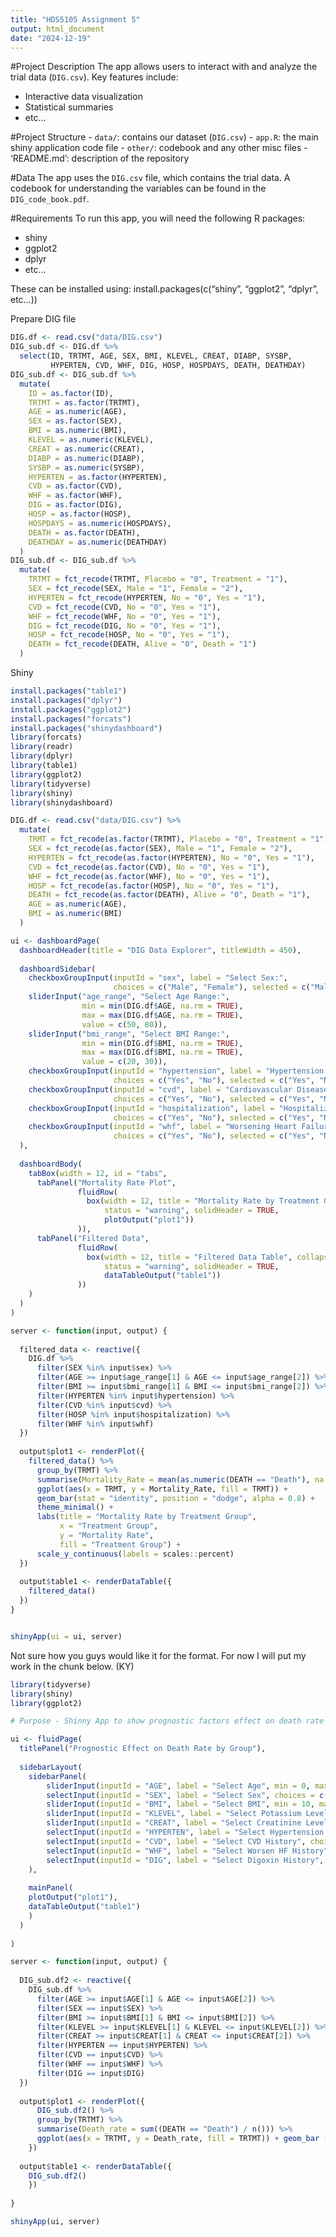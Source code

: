 ```yaml
---
title: "HDS5105 Assignment 5"
output: html_document
date: "2024-12-19"
---
```


#Project Description
The app allows users to interact with and analyze the trial data (`DIG.csv`). Key features include:

- Interactive data visualization
- Statistical summaries
- etc...

#Project Structure
- `data/`: contains our dataset (`DIG.csv`)
- `app.R`: the main shiny application code file
- `other/`: codebook and any other misc files
- 'README.md': description of the repository

#Data
The app uses the `DIG.csv` file, which contains the trial data. A codebook for understanding the variables can be found in the `DIG_code_book.pdf`.

#Requirements
To run this app, you will need the following R packages:

- shiny
- ggplot2
- dplyr
- etc...

These can be installed using:
install.packages(c("shiny", "ggplot2", "dplyr", etc...))

Prepare DIG file

```r
DIG.df <- read.csv("data/DIG.csv")
DIG_sub.df <- DIG.df %>%
  select(ID, TRTMT, AGE, SEX, BMI, KLEVEL, CREAT, DIABP, SYSBP, 
         HYPERTEN, CVD, WHF, DIG, HOSP, HOSPDAYS, DEATH, DEATHDAY)
DIG_sub.df <- DIG_sub.df %>%
  mutate(
    ID = as.factor(ID),
    TRTMT = as.factor(TRTMT),
    AGE = as.numeric(AGE),
    SEX = as.factor(SEX),
    BMI = as.numeric(BMI),
    KLEVEL = as.numeric(KLEVEL),
    CREAT = as.numeric(CREAT),
    DIABP = as.numeric(DIABP),
    SYSBP = as.numeric(SYSBP),
    HYPERTEN = as.factor(HYPERTEN),
    CVD = as.factor(CVD),
    WHF = as.factor(WHF),
    DIG = as.factor(DIG),
    HOSP = as.factor(HOSP),
    HOSPDAYS = as.numeric(HOSPDAYS),
    DEATH = as.factor(DEATH),
    DEATHDAY = as.numeric(DEATHDAY)
  )
DIG_sub.df <- DIG_sub.df %>%
  mutate(
    TRTMT = fct_recode(TRTMT, Placebo = "0", Treatment = "1"),
    SEX = fct_recode(SEX, Male = "1", Female = "2"),
    HYPERTEN = fct_recode(HYPERTEN, No = "0", Yes = "1"),
    CVD = fct_recode(CVD, No = "0", Yes = "1"),
    WHF = fct_recode(WHF, No = "0", Yes = "1"),
    DIG = fct_recode(DIG, No = "0", Yes = "1"),
    HOSP = fct_recode(HOSP, No = "0", Yes = "1"),
    DEATH = fct_recode(DEATH, Alive = "0", Death = "1")
  )

```

Shiny

```r
install.packages("table1")
install.packages("dplyr")
install.packages("ggplot2")
install.packages("forcats")
install.packages("shinydashboard")
library(forcats)
library(readr)
library(dplyr)
library(table1)
library(ggplot2)
library(tidyverse)
library(shiny)
library(shinydashboard)
```

```r
DIG.df <- read.csv("data/DIG.csv") %>%
  mutate(
    TRMT = fct_recode(as.factor(TRTMT), Placebo = "0", Treatment = "1"),
    SEX = fct_recode(as.factor(SEX), Male = "1", Female = "2"),
    HYPERTEN = fct_recode(as.factor(HYPERTEN), No = "0", Yes = "1"),
    CVD = fct_recode(as.factor(CVD), No = "0", Yes = "1"),
    WHF = fct_recode(as.factor(WHF), No = "0", Yes = "1"),
    HOSP = fct_recode(as.factor(HOSP), No = "0", Yes = "1"),
    DEATH = fct_recode(as.factor(DEATH), Alive = "0", Death = "1"),
    AGE = as.numeric(AGE),
    BMI = as.numeric(BMI)
  )

ui <- dashboardPage(
  dashboardHeader(title = "DIG Data Explorer", titleWidth = 450),
  
  dashboardSidebar(
    checkboxGroupInput(inputId = "sex", label = "Select Sex:", 
                       choices = c("Male", "Female"), selected = c("Male", "Female")),
    sliderInput("age_range", "Select Age Range:", 
                min = min(DIG.df$AGE, na.rm = TRUE), 
                max = max(DIG.df$AGE, na.rm = TRUE), 
                value = c(50, 80)),
    sliderInput("bmi_range", "Select BMI Range:", 
                min = min(DIG.df$BMI, na.rm = TRUE), 
                max = max(DIG.df$BMI, na.rm = TRUE), 
                value = c(20, 30)),
    checkboxGroupInput(inputId = "hypertension", label = "Hypertension:", 
                       choices = c("Yes", "No"), selected = c("Yes", "No")),
    checkboxGroupInput(inputId = "cvd", label = "Cardiovascular Disease:", 
                       choices = c("Yes", "No"), selected = c("Yes", "No")),
    checkboxGroupInput(inputId = "hospitalization", label = "Hospitalization:", 
                       choices = c("Yes", "No"), selected = c("Yes", "No")),
    checkboxGroupInput(inputId = "whf", label = "Worsening Heart Failure:", 
                       choices = c("Yes", "No"), selected = c("Yes", "No"))
  ),
  
  dashboardBody(
    tabBox(width = 12, id = "tabs",
      tabPanel("Mortality Rate Plot", 
               fluidRow(
                 box(width = 12, title = "Mortality Rate by Treatment Group", collapsible = TRUE, 
                     status = "warning", solidHeader = TRUE,
                     plotOutput("plot1"))
               )),
      tabPanel("Filtered Data", 
               fluidRow(
                 box(width = 12, title = "Filtered Data Table", collapsible = TRUE, 
                     status = "warning", solidHeader = TRUE,
                     dataTableOutput("table1"))
               ))
    )
  )
)

server <- function(input, output) {
  
  filtered_data <- reactive({
    DIG.df %>%
      filter(SEX %in% input$sex) %>%
      filter(AGE >= input$age_range[1] & AGE <= input$age_range[2]) %>%
      filter(BMI >= input$bmi_range[1] & BMI <= input$bmi_range[2]) %>%
      filter(HYPERTEN %in% input$hypertension) %>%
      filter(CVD %in% input$cvd) %>%
      filter(HOSP %in% input$hospitalization) %>%
      filter(WHF %in% input$whf)
  })
  
  output$plot1 <- renderPlot({
    filtered_data() %>%
      group_by(TRMT) %>%
      summarise(Mortality_Rate = mean(as.numeric(DEATH == "Death"), na.rm = TRUE)) %>%
      ggplot(aes(x = TRMT, y = Mortality_Rate, fill = TRMT)) +
      geom_bar(stat = "identity", position = "dodge", alpha = 0.8) +
      theme_minimal() +
      labs(title = "Mortality Rate by Treatment Group", 
           x = "Treatment Group", 
           y = "Mortality Rate", 
           fill = "Treatment Group") +
      scale_y_continuous(labels = scales::percent)
  })
  
  output$table1 <- renderDataTable({
    filtered_data()
  })
}


shinyApp(ui = ui, server)
```

Not sure how you guys would like it for the format. For now I will put my work in the chunk below. (KY)

```r
library(tidyverse)
library(shiny)
library(ggplot2)

# Purpose - Shinny App to show prognostic factors effect on death rate

ui <- fluidPage(
  titlePanel("Prognostic Effect on Death Rate by Group"),
  
  sidebarLayout(
    sidebarPanel(
        sliderInput(inputId = "AGE", label = "Select Age", min = 0, max = 100, value = c(0,100), step = 1,animate = TRUE),
        selectInput(inputId = "SEX", label = "Select Sex", choices = c("Male","Female"), multiple = T, selected = c("Male", "Female")),
        sliderInput(inputId = "BMI", label = "Select BMI", min = 10, max = 65, value = c(10,65)),
        sliderInput(inputId = "KLEVEL", label = "Select Potassium Level", min = 0, max = 450, value = c(0,450)),
        sliderInput(inputId = "CREAT", label = "Select Creatinine Level", min = 0, max = 4, value = c(0,4)),
        selectInput(inputId = "HYPERTEN", label = "Select Hypertension History", choices = c("Yes","No"), multiple = T, selected = c("Yes", "No")),
        selectInput(inputId = "CVD", label = "Select CVD History", choices = c("Yes","No"), multiple = T, selected = c("Yes", "No")),
        selectInput(inputId = "WHF", label = "Select Worsen HF History", choices = c("Yes","No"), multiple = T, selected = c("Yes", "No")),
        selectInput(inputId = "DIG", label = "Select Digoxin History", choices = c("Yes","No"), multiple = T, selected = c("Yes", "No"))
    ),
    
    mainPanel(
    plotOutput("plot1"),
    dataTableOutput("table1")
    )
  )
  
)

server <- function(input, output) {
  
  DIG_sub.df2 <- reactive({
    DIG_sub.df %>%
      filter(AGE >= input$AGE[1] & AGE <= input$AGE[2]) %>%
      filter(SEX == input$SEX) %>%
      filter(BMI >= input$BMI[1] & BMI <= input$BMI[2]) %>%
      filter(KLEVEL >= input$KLEVEL[1] & KLEVEL <= input$KLEVEL[2]) %>%
      filter(CREAT >= input$CREAT[1] & CREAT <= input$CREAT[2]) %>%
      filter(HYPERTEN == input$HYPERTEN) %>%
      filter(CVD == input$CVD) %>%
      filter(WHF == input$WHF) %>%
      filter(DIG == input$DIG)
  })
   
  output$plot1 <- renderPlot({ 
      DIG_sub.df2() %>%
      group_by(TRTMT) %>%
      summarise(Death_rate = sum((DEATH == "Death") / n())) %>%
      ggplot(aes(x = TRTMT, y = Death_rate, fill = TRTMT)) + geom_bar (stat = "identity")
    })
  
  output$table1 <- renderDataTable({ 
    DIG_sub.df2()
    })
  
}

shinyApp(ui, server)
```

